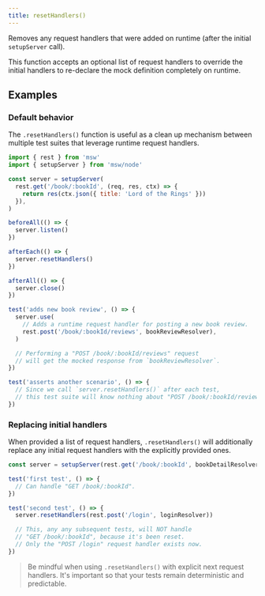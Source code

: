 ```yaml
---
title: resetHandlers()
---
```


Removes any request handlers that were added on runtime (after the initial `setupServer` call).

This function accepts an optional list of request handlers to override the initial handlers to re-declare the mock definition completely on runtime.

## Examples

### Default behavior

The `.resetHandlers()` function is useful as a clean up mechanism between multiple test suites that leverage runtime request handlers.

```js showLineNumbers focusedLines=15
import { rest } from 'msw'
import { setupServer } from 'msw/node'

const server = setupServer(
  rest.get('/book/:bookId', (req, res, ctx) => {
    return res(ctx.json({ title: 'Lord of the Rings' }))
  }),
)

beforeAll(() => {
  server.listen()
})

afterEach(() => {
  server.resetHandlers()
})

afterAll(() => {
  server.close()
})

test('adds new book review', () => {
  server.use(
    // Adds a runtime request handler for posting a new book review.
    rest.post('/book/:bookId/reviews', bookReviewResolver),
  )

  // Performing a "POST /book/:bookId/reviews" request
  // will get the mocked response from `bookReviewResolver`.
})

test('asserts another scenario', () => {
  // Since we call `server.resetHandlers()` after each test,
  // this test suite will know nothing about "POST /book/:bookId/reviews".
})
```

### Replacing initial handlers

When provided a list of request handlers, `.resetHandlers()` will additionally replace any initial request handlers with the explicitly provided ones.

```js showLineNumbers
const server = setupServer(rest.get('/book/:bookId', bookDetailResolver))

test('first test', () => {
  // Can handle "GET /book/:bookId".
})

test('second test', () => {
  server.resetHandlers(rest.post('/login', loginResolver))

  // This, any any subsequent tests, will NOT handle
  // "GET /book/:bookId", because it's been reset.
  // Only the "POST /login" request handler exists now.
})
```

> Be mindful when using `.resetHandlers()` with explicit next request handlers. It's important so that your tests remain deterministic and predictable.
